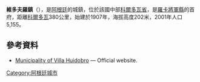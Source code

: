 {{Coord|34|50|S|64|35|W|display=title}}

'''維多夫羅鎮'''（{{lang-es|Villa Huidobro}}），是[[阿根廷|阿根廷]]的城鎮，位於該國中部[[科爾多瓦省_(阿根廷)|科爾多瓦省]]，是[[羅卡將軍縣|羅卡將軍縣]]的首府，距離[[科爾多瓦_(阿根廷)|科爾多瓦]]380公里，始建於1907年，海拔高度202米，2001年人口5,155。

==參考資料==
* [https://web.archive.org/web/20090221114228/http://www.mvhuidobro.gov.ar/ Municipality of Villa Huidobro] — Official website.

{{Argentina-geo-stub}}
[[Category:阿根廷城市|Category:阿根廷城市]]
